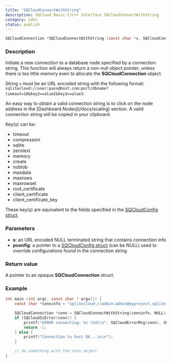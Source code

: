 ```yaml
---
title: "SQCloudConnectWithString"
description: SQCloud Basic C/C++ Interface SQCloudConnectWithString
category: sdks
status: publish
---
```


```c
SQCloudConnection *SQCloudConnectWithString (const char *s, SQCloudConfig *pconfig);
```

### Description
Initiate a new connection to a database node specified by a connection string. This function will always return a non-null object pointer, unless there is too little memory even to allocate the **SQCloudConnection** object.

String `s` must be an URL encoded string with the following format: `sqlitecloud://user:pass@host.com:port/dbname?timeout=10&key2=value2&key3=value3`.

<Callout type="warning" title="Connection String">
An easy way to obtain a valid connection string is to click on the node address in the [Dashboard Nodes](/docs/scaling) section. A valid connection string will be copied in your clipboard.
</Callout>

Key(s) can be:
* timeout
* compression
* sqlite
* zerotext
* memory
* create
* noblob
* maxdata
* maxrows
* maxrowset
* root_certificate
* client_certificate
* client_certificate_key

These key(s) are equivalent to the fields specified in the [SQCloudConfig struct](/docs/sqlite-cloud/sdks/c/sqcloudconfig).

### Parameters
* **s**: an URL encoded NULL terminated string that contains connection info
* **pconfig**: a pointer to a [SQCloudConfig struct](/docs/sqlite-cloud/sdks/c/sqcloudconfig) (can be NULL) used to override configurations found in the connection string

### Return value
A pointer to an opaque **SQCloudConnection** struct.

### Example
```c
int main (int argc, const char * argv[]) {
    const char *conninfo = "sqlitecloud://admin:admin@myproject.sqlite.cloud/invoice.sqlite";

    SQCloudConnection *conn = SQCloudConnectWithString(conninfo, NULL);
    if (SQCloudIsError(conn)) {
        printf("ERROR connecting: %s (%d)\n", SQCloudErrorMsg(conn), SQCloudErrorCode(conn));
        return -1;
    } else {
        printf("Connection to host OK...\n\n");
    }

    // do something with the conn object
}
```
